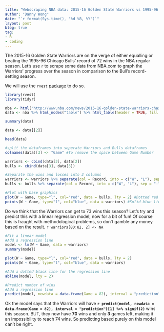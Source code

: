 ```yaml
---
title: "Webscraping NBA data: 2015-16 Golden State Warriors vs 1995-96 Chicago Bulls"
author: "Danny Wong"
date: "`r format(Sys.time(), '%d %B, %Y')`"
layout: post
blog: true
tag:
- R
- coding
---
```


The 2015-16 Golden State Warriors are on the verge of either equalling or beating the 1995-96 Chicago Bulls' record of 72 wins in the NBA regular season. Let's use `r` to scrape some data from NBA.com to graph the Warriors' progress over the season in comparison to the Bull's record-setting season.

We will use the `rvest` [package](http://blog.rstudio.org/2014/11/24/rvest-easy-web-scraping-with-r/) to do so.

```r
library(rvest)
library(tidyr)

nba <- html("http://www.nba.com/news/2015-16-golden-state-warriors-chase-1995-96-chicago-bulls-all-time-wins-record/")
data <- nba %>% html_nodes("table") %>% html_table(header = TRUE, fill = TRUE)

summary(data)

data <- data[[2]]

head(data)

#split the dataframes into seperate Warriors and Bulls dataframes 
colnames(data)[3] <- "Game" #To remove the space between Game Number

warriors <- cbind(data[3], data[2])
bulls <- cbind(data[3], data[5])

#Separate the wins and losses into 2 columns
warriors <- warriors %>% separate(col = Record, into = c("W", "L"), sep = "-")
bulls <- bulls %>% separate(col = Record, into = c("W", "L"), sep = "-")

#Plot with base graphics
plot(W ~ Game, type="l", col="red", data = bulls, lty = 2) #Dotted red line for Bulls
points(W ~ Game, type="l", col="blue", data = warriors) #Solid blue line for Warriors 
```

Do we think that the Warriors can get to 73 wins this season? Let's try and predict this with a linear regression model, now for a bit of fun! Of course this is fraught with methodological problems, so don't gamble any money based on the result.
`r warriors[80:82, 2] <- NA`

```r
#Fit a linear model
#Add a regression line
model <- lm(W ~ Game, data = warriors)
summary(model)

plot(W ~ Game, type="l", col="red", data = bulls, lty = 2)
points(W ~ Game, type="l", col="blue", data = warriors)

#Add a dotted black line for the regression line
abline(model, lty = 2)

#Predict number of wins
#Add a regression line
predict(model, newdata = data.frame(Game = 82), interval = "prediction")
```

Ok the model says that the Warriors will have **`r predict(model, newdata = data.frame(Game = 82), interval = "prediction")[1] %>% signif(2)`** wins this season. BUT, they now have **70** wins and only **3** games left, making it an impossibility to reach 74 wins. So predicting based purely on this model can't be right.